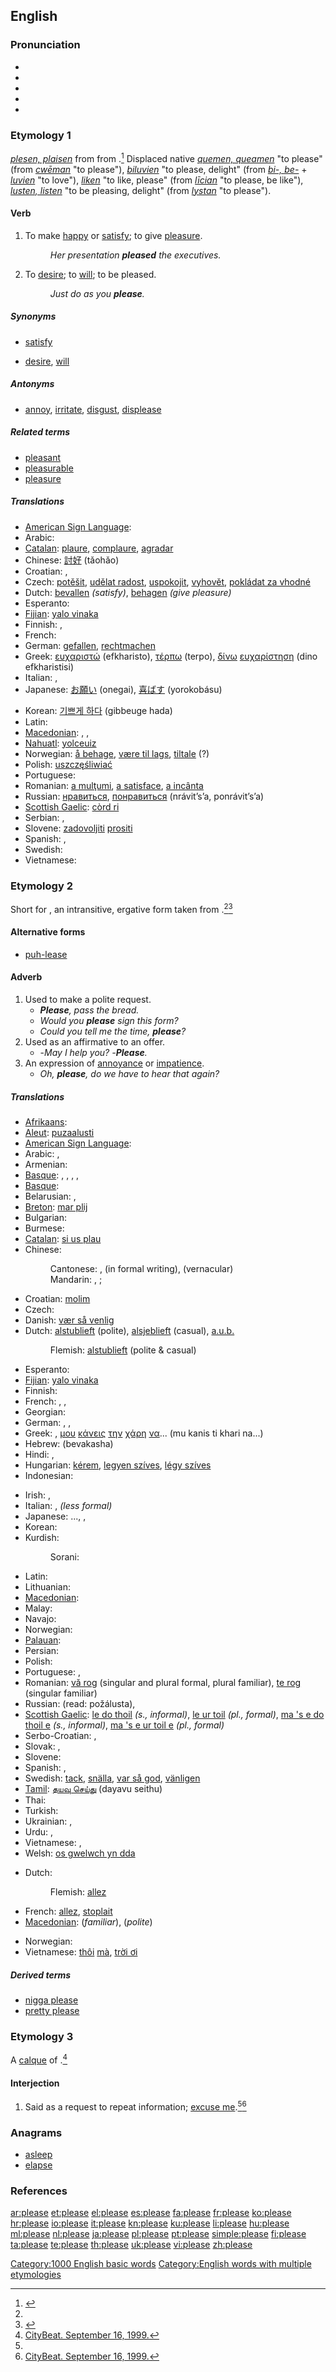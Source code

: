 ==English==
{{wikipedia|dab=please}}
{{rank|outside|beside|worth|696|please|quiet|exclaimed|regard}}

===Pronunciation===
* {{IPA|/pliːz/}}
* {{audio|en-uk-please.ogg|Audio (UK)}}
* {{audio|en-us-please.ogg|Audio (US)}}
* {{rhymes|iːz}}
* {{homophones|pleas}}

===Etymology 1===
{{etyl|enm}} ''[[plesen#Middle English|plesen, plaisen]]'' from {{etyl|fro}} {{term|plaisir}} from {{etyl|la}} {{term|placere|placēre|to please, to seem good}}.<ref name="dictionary">{{R:Dictionary.com}}</ref> Displaced native {{enm}} ''[[quemen#Middle English|quemen, queamen]]'' "to please" (from {{ang}} ''[[cweman#Old English|cwēman]]'' "to please"), {{enm}} ''[[biluvien#Middle English|biluvien]]'' "to please, delight" (from {{enm}} ''[[be-#Middle English|bi-, be-]]'' + ''[[luvien#Middle English|luvien]]'' "to love"), {{enm}} ''[[liken#Middle English|liken]]'' "to like, please" (from {{ang}} ''[[lician#Old English|līcian]]'' "to please, be like"), {{enm}} ''[[lusten#Middle English|lusten, listen]]'' "to be pleasing, delight" (from {{ang}} ''[[lystan#Old English|lystan]]'' "to please").

====Verb====
{{en-verb|pleas|ing}}

# {{transitive}} To make [[happy]] or [[satisfy]]; to give [[pleasure]].
#: ''Her presentation '''pleased''' the executives.''
# {{intransitive|ergative}} To [[desire]]; to [[will]]; to be pleased.
#: ''Just do as you '''please'''.''

=====Synonyms=====
* {{sense|to make happy}} [[satisfy]]
* {{sense|to desire}} [[desire]], [[will]]

=====Antonyms=====
* {{sense|to make happy}} [[annoy]], [[irritate]], [[disgust]], [[displease]]

=====Related terms=====
* [[pleasant]]
* [[pleasurable]]
* [[pleasure]]

=====Translations=====
{{trans-top|to make happy or satisfy}}
* [[American Sign Language]]: {{tø|ase|OpenB@Chest-PalmBack RoundSurface|xs=American Sign Language}}
* Arabic: {{Arab|[[رضى]]}} {{unicode|(raɖá:)}}
* [[Catalan]]: [[plaure]], [[complaure]], [[agradar]]
* Chinese: [[討好]] (tǎohǎo)
* Croatian: {{t-|hr|zadovoljiti}}, {{t-|hr|ugoditi}}
* Czech: [[potěšit]], [[udělat radost]], [[uspokojit]], [[vyhovět]], [[pokládat za vhodné]]
* Dutch: [[bevallen]] ''(satisfy)'', [[behagen]] ''(give pleasure)''
* Esperanto: {{t-|eo|plaĉi|xs=Esperanto}}
* [[Fijian]]: [[yalo vinaka]]
* Finnish: {{t-|fi|viihdyttää}}, {{t+|fi|miellyttää}}
* French: {{t+|fr|plaire}}
* German: [[gefallen]], [[rechtmachen]]
* Greek: [[ευχαριστώ]] (efkharisto), [[τέρπω]] (terpo), [[δίνω]] [[ευχαρίστηση]] (dino efkharistisi)
* Italian: {{t+|it|accontentare}}, {{t+|it|piacere}}
* Japanese: [[お願い]] (onegai), [[喜ばす]] (yorokobásu)
{{trans-mid}}
* Korean: [[기쁘게 하다]] (gibbeuge hada)
* Latin: {{t|la|iuvare|alt=iuvāre}}
* [[Macedonian]]: {{t|mk|задоволува|tr=zadovóluva}},  {{t|mk|допаѓа|tr=dópaǵa}},  {{t|mk|бендисува|tr=bendísuva}}
* [[Nahuatl]]: [[yolceuiz]]
* Norwegian: [[å behage]], [[være til lags]], [[tiltale]] (?)
* Polish: [[uszczęśliwiać]]
* Portuguese: {{t+|pt|agradar}}
* Romanian: [[a mulţumi]], [[a satisface]], [[a incânta]]
* Russian: [[нравиться]], [[понравиться]] (nrávit’s’a, ponrávit’s’a)
* [[Scottish Gaelic]]: [[còrd ri]]
* Serbian: {{t-|sr|zadovoljiti}}, {{t-|sr|ugoditi}}
* Slovene: [[zadovoljiti]] [[prositi]]
* Spanish: {{t+|es|gustar}}, {{t+|es|agradar}}
* Swedish: {{t+|sv|behaga}}
* Vietnamese: {{t+|vi|làm ơn|xs=Vietnamese}}
{{trans-bottom}}

===Etymology 2===
Short for {{term|if you please}}, an intransitive, ergative form taken from {{term||if it pleases you}}.<ref name="dictionary" /><ref>{{R:Online Etymology Dictionary}}</ref>

====Alternative forms====
* {{qualifier|for the exaggerated way it is often pronounced}} [[puh-lease]]

====Adverb====
{{en-adv|-}}

# Used to make a polite request.
#* '''''Please''', pass the bread.''
#* ''Would you '''please''' sign this form?''
#* ''Could you tell me the time, '''please'''?''
# Used as an affirmative to an offer.
#* -''May I help you?  -'''Please'''.''
# An expression of [[annoyance]] or [[impatience]].
#* ''Oh, '''please''', do we have to hear that again?''

=====Translations=====
{{trans-top|interjection to make commands more polite}}
* [[Afrikaans]]: {{t-|af|asseblief|xs=Afrikaans}}
* [[Aleut]]: [[puzaalusti]]
* [[American Sign Language]]: {{tø|ase|OpenB@Chest-PalmBack RoundSurface|xs=American Sign Language}}
* Arabic: {{t-|ar|من فضلك|tr=min fáDlak (to a male), min fáDlik (to a female)}},  {{t|ar|رجاء|alt=رجاءً|tr=rajaa'an}}
* Armenian: {{t-|hy|խնդրեմ|tr=xndrem}}
* [[Basque]]: {{t-|eu|mesedez|xs=Basque}},  {{t|eu|faborez|xs=Basque}},  {{t|eu|faborez|xs=Basque}},  {{t|eu|otoi|xs=Basque}},  {{t-|eu|arren|xs=Basque}}
* [[Basque]]: {{t-|eu|mesedez|xs=Basque}}
* Belarusian: {{t|be|калі ласка|tr=kalí láska|xs=Belarusian}}, {{t|be|прашу|tr=prašú|xs=Belarusian}}
* [[Breton]]: [[mar plij]]
* Bulgarian: {{t+|bg|моля|tr=mólja}}
* Burmese: {{t|my|ပါ|tr=pa|sc=Mymr}}
* [[Catalan]]: [[si us plau]]
* Chinese:
*: Cantonese: {{tø|yue|請|sc=Hani}},  {{tø|yue|请|tr=cing2|sc=Hani}} (in formal writing), {{tø|yue|唔該|tr=m4 goi1}} (vernacular)
*: Mandarin: {{t-|cmn|請|sc=Hani}},  {{t-|cmn|请|tr=qǐng|sc=Hani}} {{qualifier|always in front a verb}};  {{t-|cmn|拜托|tr=bàituō|sc=Hani}}
* Croatian: [[molim]]
* Czech: {{t+|cs|prosím}}
* Danish: [[vær så venlig]]
* Dutch: [[alstublieft]] (polite), [[alsjeblieft]] (casual), [[a.u.b.]]
*: Flemish: [[alstublieft]] (polite & casual)
* Esperanto: {{t|eo|bonvolu|xs=Esperanto}}
* [[Fijian]]: [[yalo vinaka]]
* Finnish: {{t+|fi|olkaa hyvä}}
* French: {{t+|fr|s'il vous plaît}} {{qualifier|formal}}, {{t+|fr|s'il te plaît}} {{qualifier|informal}}, {{t+|fr|S.V.P.}}
* Georgian: {{t-|ka|თუ შეიძლება|tr=tu sheidzleba|sc=Geor|xs=Georgian}}
* German: {{t+|de|bitte}},  {{t-|de|bitte schön}},  {{t|de|bitte sehr}}
* Greek: {{t|el|παρακαλώ|tr=parakaló}}, [[μου]] [[κάνεις]] [[την]] [[χάρη]] [[να]]... (mu kanis ti khari na...)
* Hebrew: {{t+|he|בבקשה}} (bevakasha)
* Hindi: {{t|hi|कृपया|tr=kr̥payā|xs=Hindi}}, {{t|hi|मेहरबानी करके|tr=meharbānī karkē|xs=Hindi}}
* Hungarian: [[kérem]], [[legyen szíves]], [[légy szíves]]
* Indonesian: {{t-|id|minta tolong|xs=Indonesian}}
{{trans-mid}}
* Irish: {{t+|ga|le do thoil|xs=Irish}}, {{t-|ga|más é do thoil é|xs=Irish}}
* Italian: {{t+|it|per favore}}, {{t+|it|per piacere}} ''(less formal)''
* Japanese: {{qualifier|after a verb (-te)}} ...{{t-|ja|ください|tr=...kudasái}}, {{t-|ja|どうぞ|tr=dōzo}}, {{t-|ja|お願いします|tr=o-negai-shimasu}}
* Korean: {{t-|ko|제발|tr=jebal}}
* Kurdish:
*: Sorani: {{t|ku|بێ زه‌حمه‌ت|tr=bae zaHmat|sc=ku-Arab}}
* Latin: {{t-|la|amabo te|alt=amābō te}}
* Lithuanian: {{t+|lt|prašau|xs=Lithuanian}}
* [[Macedonian]]: {{t|mk|молам|tr=mólam}}
* Malay: {{t-|ms|sila|xs=Malay}}
* Navajo: {{tø|nv|tʼáá shǫǫdí}}
* Norwegian: {{t-|no|vær så snill}}
* [[Palauan]]: {{tø|pau|adang|xs=Palauan}}
* Persian: {{t-|fa|لطفا|alt=لطفاً|tr=lotfan|xs=Persian}}
* Polish: {{t+|pl|proszę}}
* Portuguese: {{t+|pt|por favor}}, {{t|pt|faça favor}}
* Romanian: [[vă rog]] (singular and plural formal, plural familiar), [[te rog]] (singular familiar)
* Russian: {{t+|ru|пожалуйста|tr=požálujsta}} (read: požálusta), {{t|ru|прошу|tr=prošú}}
* [[Scottish Gaelic]]: [[le do thoil]] ''(s., informal)'', [[le ur toil]] ''(pl., formal)'', [[ma 's e do thoil e]] ''(s., informal)'', [[ma 's e ur toil e]] ''(pl., formal)''
* Serbo-Croatian: {{tø|sh|молим|sc=Cyrl|xs=Serbo-Croatian}}, {{tø|sh|molim|xs=Serbo-Croatian}}
* Slovak: {{t-|sk|prosím}}, {{t|sk|nech sa páči}}
* Slovene: {{t|sl|prosim}}
* Spanish: {{t-|es|por favor}}, {{t-|es|favor de}}
* Swedish: [[tack]], [[snälla]], [[var så god]], [[vänligen]]
* [[Tamil]]: [[தயவு செய்து]] (dayavu seithu)
* Thai: {{t-|th|ช่วย|tr=chûay}}
* Turkish: {{t+|tr|lütfen}}
* Ukrainian: {{t|uk|прошу|tr=prošú|xs=Ukrainian}}, {{t|uk|будь ласка|tr=bud' láska|xs=Ukrainian}}
* Urdu: {{t|ur|مہربانی|tr=meharbānī|xs=Urdu}}, {{t|ur|مہربانی فرماکے|tr=meharbānī farmake|xs=Urdu}}
* Vietnamese: {{t|vi|làm ơn|xs=Vietnamese}}, {{t+|vi|xin|xs=Vietnamese}}
* Welsh: [[os gwelwch yn dda]]
{{trans-bottom}}

{{trans-top|expression of annoyance or impatience}}
* Dutch:
*: Flemish: [[allez]]
* French: [[allez]], [[stoplait]]
* [[Macedonian]]: {{t|mk|ти се молам|tr=ti se mólam}} (''familiar''), {{t|mk|ви се молам|tr=vi se mólam}} (''polite'')
{{trans-mid}}
* Norwegian: {{t-|no|vær så snill}}
* Vietnamese: [[thôi#Vietnamese|thôi]] [[mà#Vietnaemse|mà]], [[trời ơi]]
{{trans-bottom}}

=====Derived terms=====
* [[nigga please]]
* [[pretty please]]

===Etymology 3===
A [[calque]] of {{etyl|de}} {{term|bitte||excuse me|lang=de}}.<ref name="citybeat">[http://citybeat.com/1999-09-16/cover3.shtml CityBeat.  September 16, 1999.]</ref>

====Interjection====
{{en-intj}}

# {{context|Cincinnati, OH, US}} Said as a request to repeat information; [[excuse me]].<ref name="citybeat" /><ref>[http://citybeat.com/1999-09-16/cover2.shtml CityBeat.  September 16, 1999.]</ref>

===Anagrams===
* [[asleep]]
* [[elapse]]

===References===
<references />

[[Category:1000 English basic words]]
[[Category:English words with multiple etymologies]]

[[ar:please]]
[[et:please]]
[[el:please]]
[[es:please]]
[[fa:please]]
[[fr:please]]
[[ko:please]]
[[hr:please]]
[[io:please]]
[[it:please]]
[[kn:please]]
[[ku:please]]
[[li:please]]
[[hu:please]]
[[ml:please]]
[[nl:please]]
[[ja:please]]
[[pl:please]]
[[pt:please]]
[[simple:please]]
[[fi:please]]
[[ta:please]]
[[te:please]]
[[th:please]]
[[uk:please]]
[[vi:please]]
[[zh:please]]